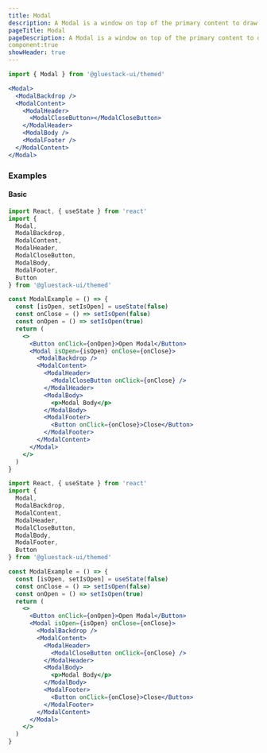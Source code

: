 ```yaml
---
title: Modal
description: A Modal is a window on top of the primary content to draw the user's attention to important information or actions. It provides a focused and interruptive way to interact with the application.
pageTitle: Modal
pageDescription: A Modal is a window on top of the primary content to draw the user's attention to important information or actions. It provides a focused and interruptive way to interact with the application.
component:true
showHeader: true
---
```


```jsx
import { Modal } from '@gluestack-ui/themed'
```

```jsx
<Modal>
  <ModalBackdrop />
  <ModalContent>
    <ModalHeader>
      <ModalCloseButton></ModalCloseButton>
    </ModalHeader>
    <ModalBody />
    <ModalFooter />
  </ModalContent>
</Modal>
```

### Examples

#### Basic

```jsx
import React, { useState } from 'react'
import {
  Modal,
  ModalBackdrop,
  ModalContent,
  ModalHeader,
  ModalCloseButton,
  ModalBody,
  ModalFooter,
  Button
} from '@gluestack-ui/themed'

const ModalExample = () => {
  const [isOpen, setIsOpen] = useState(false)
  const onClose = () => setIsOpen(false)
  const onOpen = () => setIsOpen(true)
  return (
    <>
      <Button onClick={onOpen}>Open Modal</Button>
      <Modal isOpen={isOpen} onClose={onClose}>
        <ModalBackdrop />
        <ModalContent>
          <ModalHeader>
            <ModalCloseButton onClick={onClose} />
          </ModalHeader>
          <ModalBody>
            <p>Modal Body</p>
          </ModalBody>
          <ModalFooter>
            <Button onClick={onClose}>Close</Button>
          </ModalFooter>
        </ModalContent>
      </Modal>
    </>
  )
}
```

```jsx
import React, { useState } from 'react'
import {
  Modal,
  ModalBackdrop,
  ModalContent,
  ModalHeader,
  ModalCloseButton,
  ModalBody,
  ModalFooter,
  Button
} from '@gluestack-ui/themed'

const ModalExample = () => {
  const [isOpen, setIsOpen] = useState(false)
  const onClose = () => setIsOpen(false)
  const onOpen = () => setIsOpen(true)
  return (
    <>
      <Button onClick={onOpen}>Open Modal</Button>
      <Modal isOpen={isOpen} onClose={onClose}>
        <ModalBackdrop />
        <ModalContent>
          <ModalHeader>
            <ModalCloseButton onClick={onClose} />
          </ModalHeader>
          <ModalBody>
            <p>Modal Body</p>
          </ModalBody>
          <ModalFooter>
            <Button onClick={onClose}>Close</Button>
          </ModalFooter>
        </ModalContent>
      </Modal>
    </>
  )
}
```
